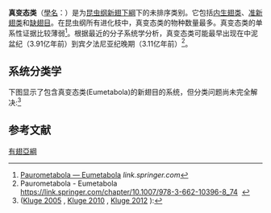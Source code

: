 {{Automatic taxobox
|image = Gaint Honey Bee (Apis dorsata) on Tribulus terrestris W IMG 1020.jpg
|image_caption = 停棲在[[蒺藜|蒺藜]]花上的[[巨型蜜蜂|巨型蜜蜂]]（[[膜翅目|膜翅目]]）
|taxon = Eumetabola
| subdivision_ranks = 演化支
| subdivision = 
*  [[缺翅目|缺翅目]] Zoraptera
*  [[準新翅類|準新翅類]] Paraneoptera
*  [[內生翅類|內生翅類]] Endopterygota
}}

'''真变态类'''（[[學名|學名]]：{{lang|la|Eumetabola}}）是为[[昆虫纲|昆虫纲]][[新翅下綱|新翅下綱]]下的未排序类别。它包括[[内生翅类|内生翅类]]、[[準新翅類|准新翅类]]和[[缺翅目|缺翅目]]。在昆虫纲所有进化枝中，真变态类的物种数量最多。真变态类的单系性证据比较薄弱<ref>[https://link.springer.com/chapter/10.1007/978-3-662-10396-8_74 Paurometabola — Eumetabola] {{Wayback|url=https://link.springer.com/chapter/10.1007/978-3-662-10396-8_74 |date=20200804093249 }} ''link.springer.com''</ref>。根据最近的分子系统学分析，真变态类可能最早出现在中泥盆纪（3.91亿年前）到宾夕法尼亚纪晚期（3.11亿年前）<ref>Paurometabola - Eumetabola https://link.springer.com/chapter/10.1007/978-3-662-10396-8_74 {{Wayback|url=https://link.springer.com/chapter/10.1007/978-3-662-10396-8_74 |date=20200804093249 }}  </ref>。

== 系统分类学 ==
下图显示了包含真变态类(Eumetabola)的新翅目的系统，但分类问题尚未完全解决:<ref>([http://www.insecta.bio.spbu.ru/z/pdf/Kluge2004-189-229-elibrary.pdf Kluge 2005] {{Wayback|url=http://www.insecta.bio.spbu.ru/z/pdf/Kluge2004-189-229-elibrary.pdf |date=20200918081624 }}, [http://www.mapress.com/bionomina/content/2010/f/bn00001p055.pdf Kluge 2010] {{Wayback|url=http://www.mapress.com/bionomina/content/2010/f/bn00001p055.pdf |date=20200625105958 }}, [http://www.insecta.bio.spbu.ru/z/pdf/Kluge2012-Neoptera.pdf Kluge 2012] {{Wayback|url=http://www.insecta.bio.spbu.ru/z/pdf/Kluge2012-Neoptera.pdf |date=20200918073242 }}):</ref>

{{clade|style=font-size:85%;line-height:85%
|label1=[[新翅下纲|新翅下纲]]<!--Martynov 1923-->
|1={{clade 
   |label1=[[Idioprothoraca|Idioprothoraca]] <!--Kluge 2012--> 
   |1={{clade 
      |1=[[紡足目|紡足目]] <!--Lameere 1900-->（足丝蚁）
      |2=[[Notoptera|Notoptera]] <!--Crampton 1915-->（蛩蠊、螳䗛）
      }}
   |label2=[[Rhipineoptera|Rhipineoptera]] <!--Kluge 2012-->
   |2={{clade
      |1=[[襀翅目|襀翅目]] <!--Burmeister 1839-->（石蝇）
      |2=[[Pandictyoptera|Pandictyoptera]] <!--Crampton 1917--> （蟑螂、白蚁、螳螂）
      |3=[[直翅目|直翅目]] <!--Latreille 1817--> （蚂蚱、螽斯、蟋蟀等）
      |4=[[䗛目|䗛目]] <!--Latreille 1802--> （竹节虫）
      |5=[[革翅目|革翅目]] <!--Burmeister 1838--> （蠼螋）
      }}
   |label3=真变态类（Eumetabola）<!--Hennig 1953-->
   |3={{clade
      |label1=[[Parametabola|Parametabola]]<!-- Crampton 1838 ([[Paraneoptera|Paraneoptera]] Martynov 1923, s.l.)-->
      |1={{clade
         |1=[[缺翅目|缺翅目]] <!--Silvestri 1913-->（缺翅虫）
         |label2=Acercaria ([[Paraneoptera|准新翅类 Paraneoptera]] )
         |2={{clade
            |1=[[纓翅目|纓翅目]] <!--Haliday 1836-->（蓟马）
            |2=[[半翅目|半翅目]] （蚜蟲、介殼蟲、粉蝨、蟬、椿象等）
            |3=[[囓蟲目|囓蟲目]] （囓蟲）
            |4=[[蝨毛目|蝨毛目]] （蝨）
            }}
         }}
      |label2=[[Endopterygota|完全变态亚群 Holometabola]]
      |2={{clade
         |1={{clade 
            |1={{clade
               |1=[[鞘翅目|鞘翅目]] <!--auct. ([[Eleuterata|Eleuterata]]) Fabricius 1775-->（甲虫）
               |2=[[捻翅目|捻翅目]] <!--Kirby 1813-->（捻翅虫）
               }}
            |label2=[[Neuropteroidea|Neuropteroidea]] <!--Handlirsch 1903-->
            |2={{clade
               |1=[[脈翅目|脈翅目]] （草蛉、蟻蛉、長角蛉等）
               |2={{clade
                  |1=[[蛇蛉目|蛇蛉目]] （蛇蛉）
                  |2=[[廣翅目|廣翅目]] （泥蛉、魚蛉等）
                  }}
               }}
            }}
         |2={{clade
            |1={{clade
               |label1=[[Antliophora|Antliophora]]
               |1={{clade 
                  |1=[[雙翅目|雙翅目]] （蚊、蝇、虻、蚋等） 
                  |2={{clade
                     |1=[[長翅目|長翅目]] （蝎蛉）  
                     |2={{clade
                        |1=[[雪蠍蛉科|雪蠍蛉科]] （雪蝎蛉） 
                        |2=[[蚤目|蚤目]] （跳蚤） 
                        }}
                     }}
                  }}
               |2={{clade
                  |1=[[毛翅目|毛翅目]] （石蛾）   
                  |2=[[鱗翅目|鱗翅目]] （蝴蝶、蛾）
                }}
             }}
             |2=[[膜翅目|膜翅目]] （葉蜂、蟻、蜜蜂、胡蜂、寄生蜂等）
             }}
          }}
      }}
   }}
}}

{{Wikispecies|Eumetabola}}

== 参考文献 ==
{{Reflist}}


{{昆虫}}
{{Taxonbar|from=Q22708}}

[[Category:有翅亞綱|]]